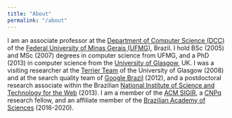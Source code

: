 ```yaml
---
title: "About"
permalink: "/about"
---
```


I am an associate professor at the [Department of Computer Science (DCC)](http://www.dcc.ufmg.br/) of the [Federal University of Minas Gerais (UFMG)](http://www.ufmg.br/), Brazil. I hold BSc (2005) and MSc (2007) degrees in computer science from UFMG, and a PhD (2013) in computer science from the [University of Glasgow](http://www.gla.ac.uk/), UK. I was a visiting researcher at the [Terrier Team](http://terrierteam.dcs.gla.ac.uk/) of the University of Glasgow (2008) and at the search quality team of [Google Brazil](https://www.google.com.br/about/careers/locations/belo-horizonte/) (2012), and a postdoctoral research associate within the Brazilian [National Institute of Science and Technology for the Web](http://www.inweb.org.br/?lang=en) (2013). I am a member of the [ACM SIGIR](http://www.sigir.org/), a [CNPq](http://www.cnpq.br/) research fellow, and an affiliate member of the [Brazilian Academy of Sciences](http://www.abc.org.br/) (2016-2020).
